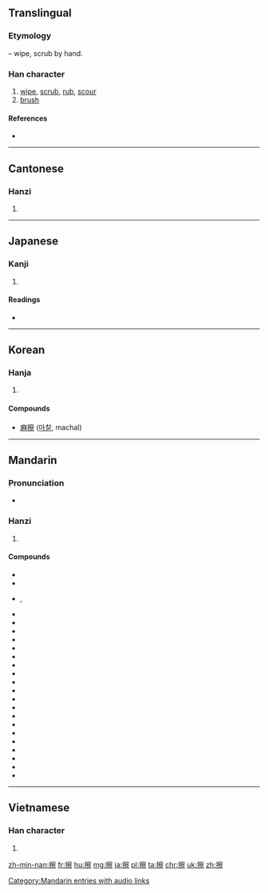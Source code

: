 ==Translingual==
===Etymology===
{{Han compound|手|alt1=扌|t1=hand|察|ls=psc|c1=s|c2=p}} – wipe, scrub by hand.

===Han character===
{{Han char|rn=64|rad=手|as=14|sn=17|four=5309<sub>1</sub>|canj=手十月火 (QJBF)|ids=⿰[[扌]][[察]]}}

# [[wipe]], [[scrub]], [[rub]], [[scour]]
# [[brush]]

====References====
* {{Han ref|kx=0460.090|dkj=12862|dj=0808.290|hdz=31977.030|uh=64E6|ud=25830|bh=C0BF|bd=49343}}

----

==Cantonese==

===Hanzi===
{{yue-hanzi|jyut=|y=chaat3}}

# {{defn|lang=yue|sort=手14}}

----

==Japanese==

===Kanji===
{{ja-kanji|grade=c|rs=手14}}

# {{defn|lang=ja|sort=手14}}

====Readings====
* {{ja-readings|on=[[さつ]] (satsu)|kun=[[する]] (suru), [[さする]] (sasuru)}}

----

==Korean==

===Hanja===
{{ko-hanja|hangeul=[[찰]]|eumhun=|rv=chal|mr=ch'al|y=chal}}

# {{defn|lang=ko|sort=手14}}

====Compounds====
* [[麻擦]] ([[마찰]], machal)

----

==Mandarin==

===Pronunciation===
* {{audio|zh-cā.ogg|audio}}

===Hanzi===
{{cmn-hanzi|pin=[[cā]] ([[ca1]])|wg=ts'a<sup>1</sup>}}

# {{defn|lang=cmn|sort=手14}}

====Compounds====
* {{l|cmn|擦棒球}}
* {{l|cmn|擦背}}
* {{l|cmn|擦边}}, {{l|cmn|擦边儿}}
* {{l|cmn|擦边球}}
* {{l|cmn|擦布}}
* {{l|cmn|擦黑儿}}
* {{l|cmn|擦痕}}
* {{l|cmn|擦磨}}
* {{l|cmn|擦屁股}}
* {{l|cmn|擦破}}
* {{l|cmn|擦拳摩掌}}
* {{l|cmn|擦伤|tr=cāshāng}}
* {{l|cmn|擦拭}}
* {{l|cmn|擦网球}}
* {{l|cmn|擦洗}}
* {{l|cmn|擦眼抹泪}}
* {{l|cmn|擦音|tr=cāyīn||fricative}}
* {{l|cmn|擦澡}}
* {{l|cmn|擦脂抹粉}}
* {{l|cmn|破擦音|tr=pòcāyīn||affricate}}
* {{l|cmn|破裂摩擦音|tr=pòliè mócāyīn||affricate}}
* {{l|cmn|塞擦音|tr=sècāyīn||affricate}}
* {{l|cmn|嘶擦音|tr=sīcāyīn||sibilant}}

[[Category:Mandarin entries with audio links]]

----

==Vietnamese==

===Han character===
{{vi-hantu|[[sát]], [[xát]], [[xớt]]|rs=手14}}

# {{defn|lang=vi|sort=手14}}

[[zh-min-nan:擦]]
[[fr:擦]]
[[hu:擦]]
[[mg:擦]]
[[ja:擦]]
[[pl:擦]]
[[ta:擦]]
[[chr:擦]]
[[uk:擦]]
[[zh:擦]]